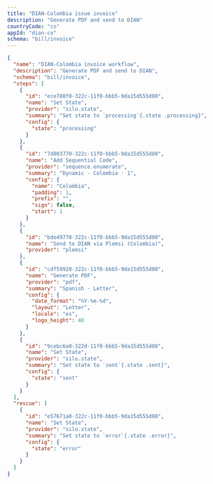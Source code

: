 ```yaml
---
title: "DIAN-Colombia issue invoice"
description: "Generate PDF and send to DIAN"
countryCode: "co"
appId: "dian-co"
schema: "bill/invoice"
---
```


```json Example DIAN-Colombia workflow with states
{
  "name": "DIAN-Colombia invoice workflow",
  "description": "Generate PDF and send to DIAN",
  "schema": "bill/invoice",
  "steps": [
    {
      "id": "ece780f0-322c-11f0-bbb5-9da15d555d80",
      "name": "Set State",
      "provider": "silo.state",
      "summary": "Set state to `processing`{.state .processing}",
      "config": {
        "state": "processing"
      }
    },
    {
      "id": "7d803770-322c-11f0-bbb5-9da15d555d80",
      "name": "Add Sequential Code",
      "provider": "sequence.enumerate",
      "summary": "Dynamic · Colombia · 1",
      "config": {
        "name": "Colombia",
        "padding": 1,
        "prefix": "",
        "sign": false,
        "start": 1
      }
    },
    {
      "id": "bde49770-322c-11f0-bbb5-9da15d555d80",
      "name": "Send to DIAN via Plemsi (Colombia)",
      "provider": "plemsi"
    },
    {
      "id": "cdf59920-322c-11f0-bbb5-9da15d555d80",
      "name": "Generate PDF",
      "provider": "pdf",
      "summary": "Spanish - Letter",
      "config": {
        "date_format": "%Y-%m-%d",
        "layout": "Letter",
        "locale": "es",
        "logo_height": 40
      }
    },
    {
      "id": "9cebc6a0-322d-11f0-bbb5-9da15d555d80",
      "name": "Set State",
      "provider": "silo.state",
      "summary": "Set state to `sent`{.state .sent}",
      "config": {
        "state": "sent"
      }
    }
  ],
  "rescue": [
    {
      "id": "e57671a0-322c-11f0-bbb5-9da15d555d80",
      "name": "Set State",
      "provider": "silo.state",
      "summary": "Set state to `error`{.state .error}",
      "config": {
        "state": "error"
      }
    }
  ]
}
```